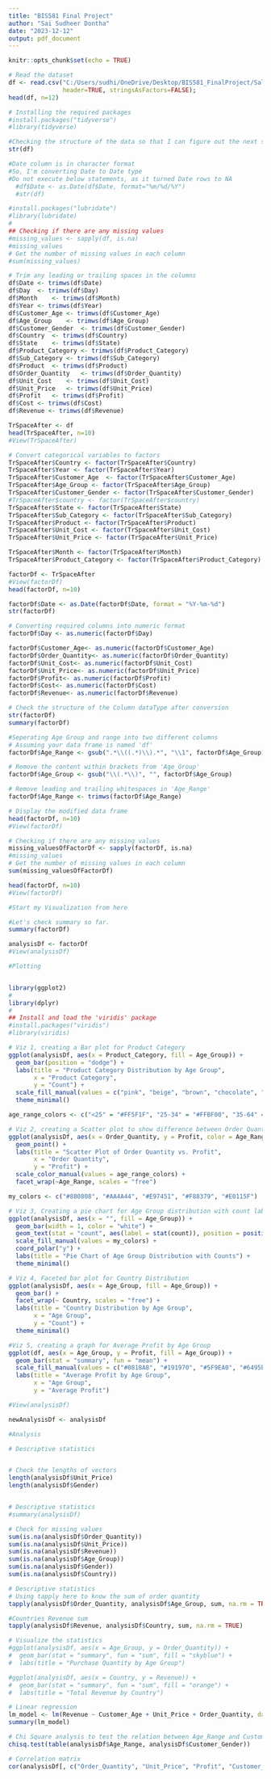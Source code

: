 ---
title: "BIS581 Final Project"
author: "Sai Sudheer Dontha"
date: "2023-12-12"
output: pdf_document
---


```{r setup, include=FALSE}
knitr::opts_chunk$set(echo = TRUE)
```

```{r}
# Read the dataset
df <- read.csv("C:/Users/sudhi/OneDrive/Desktop/BIS581_FinalProject/Sales.csv", 
               header=TRUE, stringsAsFactors=FALSE);
head(df, n=12)

```


```{r}
# Installing the required packages
#install.packages("tidyverse")
#library(tidyverse)
```

```{r}
#Checking the structure of the data so that I can figure out the next steps.
str(df)
```

```{r}
#Date column is in character format
#So, I'm converting Date to Date type
#Do not execute below statements, as it turned Date rows to NA
  #df$Date <- as.Date(df$Date, format="%m/%d/%Y")
  #str(df)
```

```{r}
#install.packages("lubridate")
#library(lubridate)
#
## Checking if there are any missing values
#missing_values <- sapply(df, is.na)
#missing_values
# Get the number of missing values in each column
#sum(missing_values)
```

```{r}
# Trim any leading or trailing spaces in the columns
df$Date <- trimws(df$Date)
df$Day	<- trimws(df$Day)
df$Month	<- trimws(df$Month)
df$Year	<- trimws(df$Year)
df$Customer_Age	<- trimws(df$Customer_Age)
df$Age_Group	<- trimws(df$Age_Group)
df$Customer_Gender	<- trimws(df$Customer_Gender)
df$Country	<- trimws(df$Country)
df$State	<- trimws(df$State)
df$Product_Category	<- trimws(df$Product_Category)
df$Sub_Category	<- trimws(df$Sub_Category)
df$Product	<- trimws(df$Product)
df$Order_Quantity	<- trimws(df$Order_Quantity)
df$Unit_Cost	<- trimws(df$Unit_Cost)
df$Unit_Price	<- trimws(df$Unit_Price)
df$Profit	<- trimws(df$Profit)
df$Cost	<- trimws(df$Cost)
df$Revenue <- trimws(df$Revenue)

TrSpaceAfter <- df
head(TrSpaceAfter, n=10)
#View(TrSpaceAfter)
```

```{r}
# Convert categorical variables to factors
TrSpaceAfter$Country <- factor(TrSpaceAfter$Country)
TrSpaceAfter$Year <- factor(TrSpaceAfter$Year)
TrSpaceAfter$Customer_Age  <- factor(TrSpaceAfter$Customer_Age)
TrSpaceAfter$Age_Group <- factor(TrSpaceAfter$Age_Group)
TrSpaceAfter$Customer_Gender <- factor(TrSpaceAfter$Customer_Gender)
#TrSpaceAfter$country <- factor(TrSpaceAfter$country)
TrSpaceAfter$State <- factor(TrSpaceAfter$State)
TrSpaceAfter$Sub_Category <- factor(TrSpaceAfter$Sub_Category)
TrSpaceAfter$Product <- factor(TrSpaceAfter$Product)
TrSpaceAfter$Unit_Cost <- factor(TrSpaceAfter$Unit_Cost)
TrSpaceAfter$Unit_Price <- factor(TrSpaceAfter$Unit_Price)

TrSpaceAfter$Month <- factor(TrSpaceAfter$Month)
TrSpaceAfter$Product_Category <- factor(TrSpaceAfter$Product_Category)

factorDf <- TrSpaceAfter
#View(factorDf)
head(factorDf, n=10)
```

```{r}
factorDf$Date <- as.Date(factorDf$Date, format = "%Y-%m-%d")
str(factorDf)
```

```{r}
# Converting required columns into numeric format
factorDf$Day <- as.numeric(factorDf$Day)

factorDf$Customer_Age<- as.numeric(factorDf$Customer_Age)	
factorDf$Order_Quantity<- as.numeric(factorDf$Order_Quantity)	
factorDf$Unit_Cost<- as.numeric(factorDf$Unit_Cost)	
factorDf$Unit_Price<- as.numeric(factorDf$Unit_Price)	
factorDf$Profit<- as.numeric(factorDf$Profit)	
factorDf$Cost<- as.numeric(factorDf$Cost)	
factorDf$Revenue<- as.numeric(factorDf$Revenue)
```

```{r}
# Check the structure of the Column dataType after conversion
str(factorDf)
summary(factorDf)
```

```{r}
#Seperating Age Group and range into two different columns
# Assuming your data frame is named 'df'
factorDf$Age_Range <- gsub(".*\\((.*)\\).*", "\\1", factorDf$Age_Group)

# Remove the content within brackets from 'Age_Group'
factorDf$Age_Group <- gsub("\\(.*\\)", "", factorDf$Age_Group)

# Remove leading and trailing whitespaces in 'Age_Range'
factorDf$Age_Range <- trimws(factorDf$Age_Range)

# Display the modified data frame
head(factorDf, n=10)
#View(factorDf)
```

```{r}
# Checking if there are any missing values
missing_valuesOfFactorDf <- sapply(factorDf, is.na)
#missing_values
# Get the number of missing values in each column
sum(missing_valuesOfFactorDf)

head(factorDf, n=10)
#View(factorDf)
```

```{r}
#Start my Visualization from here

#Let's check summary so far.
summary(factorDf)

analysisDf <- factorDf
#View(analysisDf)
```

```{r}
#Plotting 


library(ggplot2)
#
library(dplyr)
#
## Install and load the 'viridis' package
#install.packages("viridis")
#library(viridis)

# Viz 1, creating a Bar plot for Product Category
ggplot(analysisDf, aes(x = Product_Category, fill = Age_Group)) +
  geom_bar(position = "dodge") +
  labs(title = "Product Category Distribution by Age Group",
       x = "Product Category",
       y = "Count") +
  scale_fill_manual(values = c("pink", "beige", "brown", "chocolate", "orange")) +  # Specify your own colors
  theme_minimal()

age_range_colors <- c("<25" = "#FF5F1F", "25-34" = "#FFBF00", "35-64" = "#E3735E", "64+" = "#FA5F55")

```


```{r}
# Viz 2, creating a Scatter plot to show difference between Order Quantity vs. Profit
ggplot(analysisDf, aes(x = Order_Quantity, y = Profit, color = Age_Range)) +
  geom_point() +
  labs(title = "Scatter Plot of Order Quantity vs. Profit",
       x = "Order Quantity",
       y = "Profit") +
  scale_color_manual(values = age_range_colors) +
  facet_wrap(~Age_Range, scales = "free")

my_colors <- c("#880808", "#AA4A44", "#E97451", "#F88379", "#E0115F")

```


```{r}
# Viz 3, Creating a pie chart for Age Group distribution with count labels
ggplot(analysisDf, aes(x = "", fill = Age_Group)) +
  geom_bar(width = 1, color = "white") +
  geom_text(stat = "count", aes(label = stat(count)), position = position_stack(vjust = 0.5), color = "black", size = 4) +
  scale_fill_manual(values = my_colors) +
  coord_polar("y") +
  labs(title = "Pie Chart of Age Group Distribution with Counts") +
  theme_minimal()
```


```{r}
# Viz 4, Faceted bar plot for Country Distribution
ggplot(analysisDf, aes(x = Age_Group, fill = Age_Group)) +
  geom_bar() +
  facet_wrap(~ Country, scales = "free") +
  labs(title = "Country Distribution by Age Group",
       x = "Age Group",
       y = "Count") +
  theme_minimal()
```

```{r}
#Viz 5, creating a graph for Average Profit by Age Group
ggplot(df, aes(x = Age_Group, y = Profit, fill = Age_Group)) +
  geom_bar(stat = "summary", fun = "mean") +
  scale_fill_manual(values = c("#0818A8", "#191970", "#5F9EA0", "#6495ED")) +
  labs(title = "Average Profit by Age Group",
       x = "Age Group",
       y = "Average Profit")

#View(analysisDf)
```


```{r}
newAnalysisDf <- analysisDf
```


```{r}
#Analysis

# Descriptive statistics


# Check the lengths of vectors
length(analysisDf$Unit_Price)
length(analysisDf$Gender)


# Descriptive statistics
#summary(analysisDf)

# Check for missing values
sum(is.na(analysisDf$Order_Quantity))
sum(is.na(analysisDf$Unit_Price))
sum(is.na(analysisDf$Revenue))
sum(is.na(analysisDf$Age_Group))
sum(is.na(analysisDf$Gender))
sum(is.na(analysisDf$Country))
```


```{r}

# Descriptive statistics
# Using tapply here to know the sum of order quantity
tapply(analysisDf$Order_Quantity, analysisDf$Age_Group, sum, na.rm = TRUE)

#Countries Revenue sum
tapply(analysisDf$Revenue, analysisDf$Country, sum, na.rm = TRUE)

# Visualize the statistics 
#ggplot(analysisDf, aes(x = Age_Group, y = Order_Quantity)) + 
#  geom_bar(stat = "summary", fun = "sum", fill = "skyblue") +
#  labs(title = "Purchase Quantity by Age Group")

#ggplot(analysisDf, aes(x = Country, y = Revenue)) + 
#  geom_bar(stat = "summary", fun = "sum", fill = "orange") +
#  labs(title = "Total Revenue by Country")

```

```{r}
# Linear regression
lm_model <- lm(Revenue ~ Customer_Age + Unit_Price + Order_Quantity, data = analysisDf)
summary(lm_model)
```


```{r}
# Chi Square analysis to test the relation between Age_Range and Customer_Gender
chisq.test(table(analysisDf$Age_Range, analysisDf$Customer_Gender))

# Correlation matrix
cor(analysisDf[, c("Order_Quantity", "Unit_Price", "Profit", "Customer_Age")])

```
